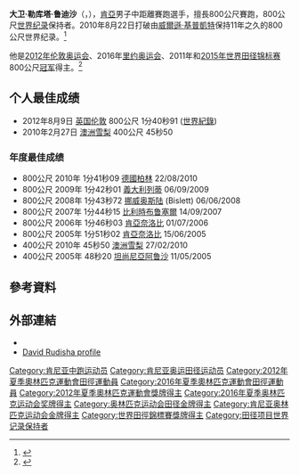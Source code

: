 {{Infobox sportsperson
| name                      = 大卫·鲁迪沙<br />David Rudisha
| image                     = David Rudisha 2 Daegu 2011.jpg
| image_size                = 
| alt                       = 
| caption                   = 
| real_name                 = 
| native_name               = 
| native_name_lang          = 
| romanizedname             = 
| english_name              = 
| birth_name                = 
| nationality               = {{KEN}}
| national_team             = {{KEN}}
| ethnicity                 = 
| hometown                  = {{KEN}}納羅克郡Kilgoris
| citizenship               = 
| birth_date                = {{Birth date and age|year=1988|month=12|day=17}}
| birth_place               = {{KEN}}納羅克郡Kilgoris
| death_date                = 
| death_place               = 
| resting_place             = 
| resting_place_coordinates = 
| monuments                 = 
| residence                 = {{KEN}}
| education                 = 
| alma_mater                = 
| occupation                = 
| years_active              = 2004 -
| agent                     = 
| height                    = {{height|m=1.9}}
| weight                    = {{weight|lb=156}}
| spouse                    = 
| website                   = 
| country                   = {{KEN}}
| sport                     = 田徑
| disability                = 
| disability_class          = 
| rank                      = 
| event                     = 短跑、中長跑
| collegeteam               = 
| league                    = 
| league_type               = 
| club                      = 
| team                      = 
| turnedpro                 = 
| former_partner            = 
| coach                     = 
| retired                   = 
| coaching                  = 
| worlds                    = 
{{ubl
|'''2006年世界青年田徑錦標賽'''：800公尺第一名
|'''2009年IAAF世界田徑總決賽'''：800公尺第一名
|'''2010年IAAF洲際杯'''：800公尺第一名
|'''2011年世界田徑錦標賽'''：800公尺第一名
|'''2012年IAAF鑽石聯賽紐約站'''：800公尺第一名
|'''2012年IAAF鑽石聯賽巴黎站'''：800公尺第一名
|'''2014年IAAF鑽石聯賽伯明罕站'''：600公尺第一名
|'''2015年世界田徑錦標賽'''：800公尺第一名
|'''2016年IAAF鑽石聯賽伯明罕站'''：600公尺第一名
|'''2017年IAAF鑽石聯賽上海站'''：800公尺第四名
}}
| regionals                 = 
{{ubl
|'''2007年非洲青年田徑錦標賽'''：800公尺第一名
|'''2008年非洲田徑錦標賽'''：800公尺第一名
|'''2010年非洲田徑錦標賽'''：800公尺第一名
}}
| nationals                 = 
{{ubl
|'''2010年雪梨田徑經典賽'''：400公尺第三名
|'''2010年雪梨田徑經典賽'''：800公尺第一名
|'''2010年墨爾本田徑經典賽'''：800公尺第一名
|'''2011年墨爾本田徑經典賽'''：800公尺第一名
|'''2014年雪梨田徑經典賽'''：800公尺第一名
|'''2017年Ostrava Golden Spike'''：1000公尺第四名
}}
| olympics                  = 
{{ubl
|'''2012年夏季奧林匹克運動會'''：800公尺第一名
|'''2016年夏季奧林匹克運動會'''：800公尺第一名
}}
| paralympics               = 
| commonwealth              = 
{{ubl
|'''2014年大英國協運動會'''：800公尺第二名
}}
| highestranking            = 
| pb                        = 
{{ubl
|'''400公尺'''：45.50秒 （2010年）
|'''0.5公里'''：57.69秒 （2016年 '''世界紀錄'''）
|'''600公尺'''：1分13.10秒 （2016年 '''全國紀錄'''）
|'''800公尺'''：1分40.91秒 （2012年 '''世界紀錄'''）
|'''1000公尺'''：2分19.43秒 （2017年）
}}
| medaltemplates            = 
{{MedalCountry|{{KEN}}}}
{{MedalSport|男子田徑}}
{{MedalCompetition|世界青年田徑錦標賽}}
{{MedalGold|2006年中國北京市|800公尺}}
{{MedalCompetition|非洲青年田徑錦標賽}}
{{MedalGold|2007年布吉納法索瓦加杜古|800公尺}}
{{MedalCompetition|非洲田徑錦標賽}}
{{MedalGold|2008年衣索比亞阿迪斯阿貝巴|800公尺}}
{{MedalGold|2010年肯亞奈洛比|800公尺}}
{{MedalCompetition|IAAF世界田徑總決賽}}
{{MedalGold|2009年希臘塞薩洛尼卡|800公尺}}
{{MedalCompetition|雪梨田徑經典賽}}
{{MedalBronze|2010年澳大利亞雪梨|400公尺}}
{{MedalGold|2010年澳大利亞雪梨|800公尺}}
{{MedalGold|2014年澳大利亞雪梨|800公尺}}
{{MedalCompetition|墨爾本田徑經典賽}}
{{MedalGold|2010年澳大利亞墨爾本|800公尺}}
{{MedalGold|2011年澳大利亞墨爾本|800公尺}}
{{MedalCompetition|IAAF洲際杯}}
{{MedalGold|2010年克羅埃西亞史普利特|800公尺}}
{{MedalCompetition|世界田徑錦標賽}}
{{MedalGold|2011年韓國大邱廣域市|800公尺}}
{{MedalGold|2015年中國北京市|800公尺}}
{{MedalCompetition|IAAF鑽石聯賽紐約站}}
{{MedalGold|2012年美國紐約|800公尺}}
{{MedalCompetition|IAAF鑽石聯賽巴黎站}}
{{MedalGold|2012年法國巴黎|800公尺}}
{{MedalCompetition|夏季奧林匹克運動會}}
{{MedalGold|2012年英國英格蘭倫敦|800公尺}}
{{MedalGold|2016年巴西里約熱內盧|800公尺}}
{{MedalCompetition|大英國協運動會}}
{{MedalSilver|2014年英國蘇格蘭格拉斯哥|800公尺}}
{{MedalCompetition|IAAF鑽石聯賽伯明罕站}}
{{MedalGold|2014年英國英格蘭伯明罕|600公尺}}
{{MedalGold|2016年英國英格蘭伯明罕|600公尺}}
| show-medals               = 
| updated                   = 2018年8月18日
}}
'''大卫·勒库塔·鲁迪沙'''（{{lang|en|'''David Lekuta Rudisha'''}}，{{bd|1988年|12月17日||}}），[[肯亞|肯亞]]男子中距離賽跑選手，擅長800公尺賽跑，800公尺[[世界纪录|世界纪录]]保持者。2010年8月22日打破由[[威爾遜·基普凱特|威爾遜·基普凱特]]保持11年之久的800公尺世界纪录。<ref name = "800m all-time">{{cite web |title= Men's 800 Metres All-Time List |url= http://www.iaaf.org/records/toplists/middlelong/800-metres/outdoor/men/senior/ |publisher= [[International_Association_of_Athletics_Federations|IAAF.org]] |accessdate= 9 November 2012 |archive-date= 2015-05-22 |archive-url= https://web.archive.org/web/20150522074710/http://www.iaaf.org/records/toplists/middlelong/800-metres/outdoor/men/senior |dead-url= no }}</ref>

他是[[2012年伦敦奥运会|2012年伦敦奥运会]]、2016年[[里约奥运会|里约奥运会]]、2011年和[[2015年世界田径锦标赛|2015年世界田径锦标赛]]800公尺[[冠军|冠军]]得主。<ref>{{Cite web |url=http://www.iaaf.org/competitions/iaaf-world-championships/news/beijing-2015-mens-800m-final |title=存档副本 |access-date=2015-08-26 |archive-date=2015-09-24 |archive-url=https://web.archive.org/web/20150924172805/http://www.iaaf.org/competitions/iaaf-world-championships/news/beijing-2015-mens-800m-final |dead-url=no }}</ref>

== 个人最佳成绩 ==
* 2012年8月9日 [[英国|英国]][[伦敦|伦敦]] 800公尺 1分40秒91 ([[世界紀錄|世界紀錄]])
* 2010年2月27日 [[澳洲|澳洲]][[悉尼|雪梨]] 400公尺 45秒50
=== 年度最佳成绩 ===
* 800公尺 2010年 1分41秒09 [[德國|德國]][[柏林|柏林]] 22/08/2010 
* 800公尺 2009年 1分42秒01  [[義大利|義大利]][[列蒂|列蒂]] 06/09/2009 
* 800公尺 2008年 1分43秒72  [[挪威|挪威]][[奥斯陆|奥斯陆]] (Bislett) 06/06/2008 
* 800公尺 2007年 1分44秒15  [[比利時|比利時]][[布鲁塞爾|布鲁塞爾]] 14/09/2007 
* 800公尺 2006年 1分46秒03  [[肯亞|肯亞]][[奈洛比|奈洛比]] 01/07/2006 
* 800公尺 2005年 1分51秒02  [[肯亞|肯亞]][[奈洛比|奈洛比]] 15/06/2005
* 400公尺 2010年 45秒50 [[澳洲|澳洲]][[悉尼|雪梨]] 27/02/2010 
* 400公尺 2005年 48秒20  [[坦尚尼亞|坦尚尼亞]][[阿鲁沙|阿鲁沙]] 11/05/2005

== 參考資料 ==
{{Reflist}}

== 外部連結 ==
* {{IAAF name|209036}}
* [http://www.all-athletics.com/node/56117 David Rudisha profile] {{Wayback|url=http://www.all-athletics.com/node/56117 |date=20180111021746 }}

{{Commons category|David Lekuta Rudisha}}
{{奥林匹克运动会田径比赛男子800米冠军}}

{{Authority control}}
{{DEFAULTSORT: Rudisha, David}}
[[Category:肯尼亚中跑运动员|Category:肯尼亚中跑运动员]]
[[Category:肯尼亚奥运田径运动员|Category:肯尼亚奥运田径运动员]]
[[Category:2012年夏季奧林匹克運動會田徑運動員|Category:2012年夏季奧林匹克運動會田徑運動員]]
[[Category:2016年夏季奧林匹克運動會田徑運動員|Category:2016年夏季奧林匹克運動會田徑運動員]]
[[Category:2012年夏季奧林匹克運動會獎牌得主|Category:2012年夏季奧林匹克運動會獎牌得主]]
[[Category:2016年夏季奥林匹克运动会奖牌得主|Category:2016年夏季奥林匹克运动会奖牌得主]]
[[Category:奥林匹克运动会田径金牌得主|Category:奥林匹克运动会田径金牌得主]]
[[Category:肯尼亚奥林匹克运动会金牌得主|Category:肯尼亚奥林匹克运动会金牌得主]]
[[Category:世界田徑錦標賽獎牌得主|Category:世界田徑錦標賽獎牌得主]]
[[Category:田径项目世界记录保持者|Category:田径项目世界记录保持者]]